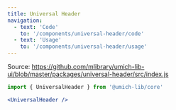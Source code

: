 ```yaml
---
title: Universal Header
navigation:
  - text: 'Code'
    to: '/components/universal-header/code'
  - text: 'Usage'
    to: '/components/universal-header/usage'
---
```


Source: https://github.com/mlibrary/umich-lib-ui/blob/master/packages/universal-header/src/index.js

```js
import { UniversalHeader } from '@umich-lib/core'
```

```jsx live
<UniversalHeader />
```
